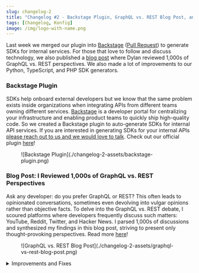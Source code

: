 ```yaml
---
slug: changelog-2
title: "Changelog #2 - Backstage Plugin, GraphQL vs. REST Blog Post, and Lots of Improvements and Fixes"
tags: [Changelog, Konfig]
image: /img/logo-with-name.png
---
```


Last week we merged our plugin into [Backstage](https://backstage.io/) ([Pull
Request](https://github.com/backstage/backstage/pull/19261)) to generate SDKs
for internal services. For those that love to follow and discuss technology, we
also published a [blog post](/blog/graphql-vs-rest) where Dylan reviewed 1,000s
of GraphQL vs. REST perspectives. We also made a lot of improvements to our
Python, TypeScript, and PHP SDK generators.

### Backstage Plugin

SDKs help onboard external developers but we know that the same problem exists
inside organizations when integrating APIs from different teams owning different
services. [Backstage](https://backstage.io/) is a developer portal for
centralizing your infrastructure and enabling product teams to quickly ship
high-quality code. So we created a Backstage plugin to auto-generate SDKs for
internal API services. If you are interested in generating SDKs for your
internal APIs [please reach out to us and we would love to
talk](https://calendly.com/anhtuan-2/30min). Check out our official plugin
[here](https://github.com/konfig-dev/backstage-plugin-konfig/tree/main/plugins/backstage-plugin-konfig)!


<Figure caption="Backstage Plugin Marketplace with our official SDK generation plugin">
![Backstage Plugin](./changelog-2-assets/backstage-plugin.png)
</Figure>


### Blog Post: I Reviewed 1,000s of GraphQL vs. REST Perspectives

Ask any developer: do you prefer GraphQL or REST? This often leads to
opinionated conversations, sometimes even devolving into vulgar opinions rather
than objective facts. To delve into the GraphQL vs. REST debate, I scoured
platforms where developers frequently discuss such matters: YouTube, Reddit,
Twitter, and Hacker News. I parsed 1,000s of discussions and synthesized my
findings in this blog post, striving to present only thought-provoking
perspectives. Read more [here](/blog/graphql-vs-rest)!

<Figure caption="I reviewed 1,000s of GraphQL vs. REST Perspectives in our latest blog post Improvements and Fixes (there are lots of them this past two weeks!)">
![GraphQL vs. REST Blog Post](./changelog-2-assets/graphql-vs-rest-blog-post.png)
</Figure>

<details>
<summary>Improvements and Fixes</summary>
 - Konfig CLI now gives a warning to update to the latest version
 - Added ["changeset"](https://www.npmjs.com/package/konfig-cli#konfig-changeset) command for Konfig CLI to automate SDK generation using GitHub actions
 - When running "konfig generate", if "specInputPath" is set then "konfig fix" is also executed
 - Fix generated documentation referring to non-existent response variable in Python SDK
 - Konfig CLI now always runs a mock server when running "konfig test"
 - Custom package.json scripts can be added to TypeScript SDK using konfig.yaml
 - Fix bug in Python SDK where unexpected keyword argument error is thrown when attaching extra properties to request bodies inside a customized SDK
 - Add label to top-level README to differentiate SDKs that have PHP 7+ or PHP 8+ support (see SDK table in [example README](https://github.com/passiv/snaptrade-sdks))
 - Reference OpenAPI "tag" instead of "class" inside operation table in generated TypeScript SDK README
 - Add flag "useDescriptionInOperationTableDocumentation" to konfig.yaml for TypeScript SDK to use "description" instead of "summary" field from operation in generated operation table for README.md
 - Fix "ReadableStream" not defined in TypeScript SDK when API error is encountered in Node.js
 - Improve PHP 7+ support option
 - Error is now thrown if "topLevelOperations" references an operation ID that does not exist in the OAS
 - Fix bug where required path parameter causes syntax issue in Python SDK
 - Fix bug where dictionaries in generated Python SDK documentation was using "=" instead of ":" for dict values
 - Add ["konfig published"](https://www.npmjs.com/package/konfig-cli#konfig-published) command for listing all currently published SDKs
 - Add ["konfig lint-python"](https://www.npmjs.com/package/konfig-cli#konfig-lint-python) command to run Ruff linter on Python SDK
 - Fix bug in Python SDK where "_headers" is undefined
 - Handle generators listed under "additionalGenerators" when using "konfig bump"
</details>